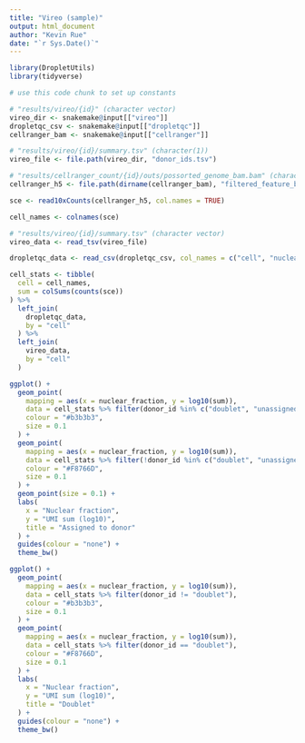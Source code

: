 ```yaml
---
title: "Vireo (sample)"
output: html_document
author: "Kevin Rue"
date: "`r Sys.Date()`"
---
```


```r
library(DropletUtils)
library(tidyverse)
```

```r
# use this code chunk to set up constants
```

```r
# "results/vireo/{id}" (character vector)
vireo_dir <- snakemake@input[["vireo"]]
dropletqc_csv <- snakemake@input[["dropletqc"]]
cellranger_bam <- snakemake@input[["cellranger"]]
```

```r
# "results/vireo/{id}/summary.tsv" (character(1))
vireo_file <- file.path(vireo_dir, "donor_ids.tsv")
```

```r
# "results/cellranger_count/{id}/outs/possorted_genome_bam.bam" (character(1))
cellranger_h5 <- file.path(dirname(cellranger_bam), "filtered_feature_bc_matrix.h5")
```

```r
sce <- read10xCounts(cellranger_h5, col.names = TRUE)
```

```r
cell_names <- colnames(sce)
```

```r
# "results/vireo/{id}/summary.tsv" (character vector)
vireo_data <- read_tsv(vireo_file)
```

```r
dropletqc_data <- read_csv(dropletqc_csv, col_names = c("cell", "nuclear_fraction"), skip = 1)
```

```r
cell_stats <- tibble(
  cell = cell_names,
  sum = colSums(counts(sce))
) %>%
  left_join(
    dropletqc_data,
    by = "cell"
  ) %>%
  left_join(
    vireo_data,
    by = "cell"
  )
```

```r
ggplot() +
  geom_point(
    mapping = aes(x = nuclear_fraction, y = log10(sum)),
    data = cell_stats %>% filter(donor_id %in% c("doublet", "unassigned")),
    colour = "#b3b3b3",
    size = 0.1
  ) +
  geom_point(
    mapping = aes(x = nuclear_fraction, y = log10(sum)),
    data = cell_stats %>% filter(!donor_id %in% c("doublet", "unassigned")),
    colour = "#F8766D",
    size = 0.1
  ) +
  geom_point(size = 0.1) +
  labs(
    x = "Nuclear fraction",
    y = "UMI sum (log10)",
    title = "Assigned to donor"
  ) +
  guides(colour = "none") +
  theme_bw()
```

```r
ggplot() +
  geom_point(
    mapping = aes(x = nuclear_fraction, y = log10(sum)),
    data = cell_stats %>% filter(donor_id != "doublet"),
    colour = "#b3b3b3",
    size = 0.1
  ) +
  geom_point(
    mapping = aes(x = nuclear_fraction, y = log10(sum)),
    data = cell_stats %>% filter(donor_id == "doublet"),
    colour = "#F8766D",
    size = 0.1
  ) +
  labs(
    x = "Nuclear fraction",
    y = "UMI sum (log10)",
    title = "Doublet"
  ) +
  guides(colour = "none") +
  theme_bw()
```
